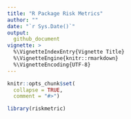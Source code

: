 ```yaml
---
title: "R Package Risk Metrics"
author: ""
date: "`r Sys.Date()`"
output:
  github_document
vignette: >
  %\VignetteIndexEntry{Vignette Title}
  %\VignetteEngine{knitr::rmarkdown}
  %\VignetteEncoding{UTF-8}
---
```




```r
knitr::opts_chunk$set(
  collapse = TRUE,
  comment = "#>")
```

```r
library(riskmetric)
```
